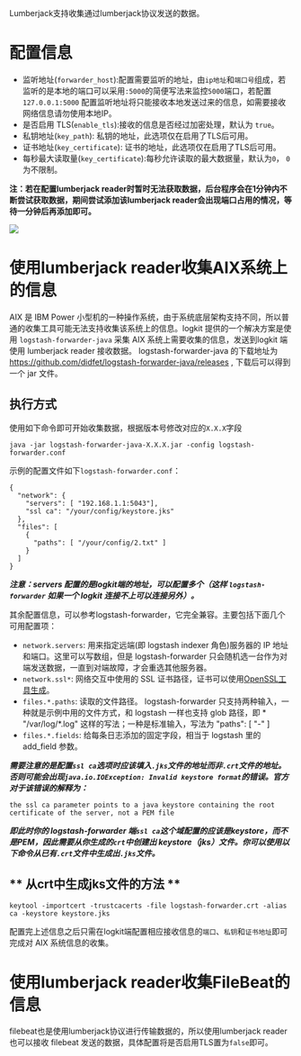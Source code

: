  Lumberjack支持收集通过lumberjack协议发送的数据。
 
 # **配置信息**
 
 
 * 监听地址(`forwarder_host`):配置需要监听的地址，由`ip地址`和`端口号`组成，若监听的是本地的端口可以采用`:5000`的简便写法来监控`5000`端口，若配置 `127.0.0.1:5000` 配置监听地址将只能接收本地发送过来的信息，如需要接收网络信息请勿使用本地IP。
 * 是否启用 TLS(`enable_tls`):接收的信息是否经过加密处理，默认为 `true`。
 * 私钥地址(`key_path`): 私钥的地址，此选项仅在启用了TLS后可用。
 * 证书地址(`key_certificate`): 证书的地址，此选项仅在启用了TLS后可用。
 * 每秒最大读取量(`key_certificate`):每秒允许读取的最大数据量，默认为`0`， `0`为不限制。
 
**注：若在配置lumberjack reader时暂时无法获取数据，后台程序会在1分钟内不断尝试获取数据，期间尝试添加该lumberjack reader会出现端口占用的情况，等待一分钟后再添加即可。**

![](https://dn-odum9helk.qbox.me/FqIa5Ue0zlE8DD7ntNLwPlmD7TB-)
 

# **使用lumberjack reader收集AIX系统上的信息**
AIX 是 IBM Power 小型机的一种操作系统，由于系统底层架构支持不同，所以普通的收集工具可能无法支持收集该系统上的信息。logkit 提供的一个解决方案是使用 `logstash-forwarder-java` 采集 AIX 系统上需要收集的信息，发送到logkit 端使用 lumberjack reader 接收数据。
logstash-forwarder-java 的下载地址为 https://github.com/didfet/logstash-forwarder-java/releases , 下载后可以得到一个 jar 文件。

## **执行方式**

使用如下命令即可开始收集数据，根据版本号修改对应的`X.X.X`字段

```
java -jar logstash-forwarder-java-X.X.X.jar -config logstash-forwarder.conf
```

示例的配置文件如下`logstash-forwarder.conf`：

```
{
  "network": {
    "servers": [ "192.168.1.1:5043"],
    "ssl ca": "/your/config/keystore.jks"
  },
  "files": [
    {
      "paths": [ "/your/config/2.txt" ]
    }
  ]
}
```

***注意：servers 配置的是logkit端的地址，可以配置多个（这样 `logstash-forwarder` 如果一个 logkit 连接不上可以连接另外）。***

其余配置信息，可以参考logstash-forwarder，它完全兼容。主要包括下面几个可用配置项：

* `network.servers`: 用来指定远端(即 logstash indexer 角色)服务器的 IP 地址和端口。这里可以写数组，但是 logstash-forwarder 只会随机选一台作为对端发送数据，一直到对端故障，才会重选其他服务器。
* `network.ssl*`: 网络交互中使用的 SSL 证书路径，证书可以使用[OpenSSL工具生成](https://www.jianshu.com/p/b2a9655fe687)。
* `files.*.paths`: 读取的文件路径。 logstash-forwarder 只支持两种输入，一种就是示例中用的文件方式，和 logstash 一样也支持 glob 路径，即 * "/var/log/*.log" 这样的写法；一种是标准输入，写法为 "paths": [ "-" ]
* `files.*.fields`: 给每条日志添加的固定字段，相当于 logstash 里的 add_field 参数。

***需要注意的是配置`ssl ca`选项时应该填入`.jks`文件的地址而非`.crt`文件的地址。否则可能会出现`java.io.IOException: Invalid keystore format`的错误。官方对于该错误的解释为：***

```
the ssl ca parameter points to a java keystore containing the root certificate of the server, not a PEM file
```

***即此时你的 logstash-forwarder 端`ssl ca`这个域配置的应该是keystore，而不是PEM，因此需要从你生成的`crt`中创建出 keystore（jks）文件。你可以使用以下命令从已有`.crt`文件中生成出`.jks`文件。***

## ** 从crt中生成jks文件的方法 **

```
keytool -importcert -trustcacerts -file logstash-forwarder.crt -alias ca -keystore keystore.jks
```

配置完上述信息之后只需在logkit端配置相应接收信息的`端口`、`私钥`和`证书地址`即可完成对 AIX 系统信息的收集。

# **使用lumberjack reader收集FileBeat的信息**

filebeat也是使用lumberjack协议进行传输数据的，所以使用lumberjack reader也可以接收 filebeat 发送的数据，具体配置将是否启用TLS置为`false`即可。
